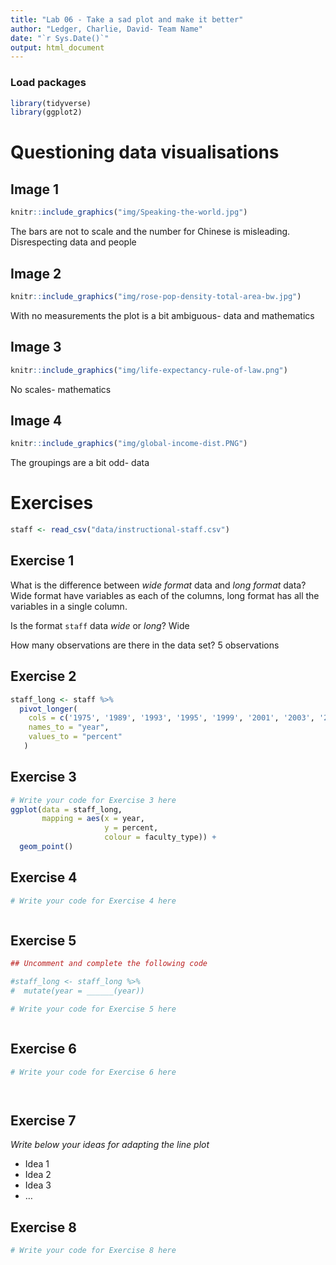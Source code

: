 ```yaml
---
title: "Lab 06 - Take a sad plot and make it better"
author: "Ledger, Charlie, David- Team Name"
date: "`r Sys.Date()`"
output: html_document
---
```


### Load packages

```r
library(tidyverse)
library(ggplot2)
```


# Questioning data visualisations

## Image 1

```r
knitr::include_graphics("img/Speaking-the-world.jpg")
```

The bars are not to scale and the number for Chinese is misleading. Disrespecting data and people





## Image 2

```r
knitr::include_graphics("img/rose-pop-density-total-area-bw.jpg")
```

With no measurements the plot is a bit ambiguous- data and mathematics




## Image 3

```r
knitr::include_graphics("img/life-expectancy-rule-of-law.png")
```
No scales- mathematics




## Image 4

```r
knitr::include_graphics("img/global-income-dist.PNG")
```

The groupings are a bit odd- data




# Exercises

```r
staff <- read_csv("data/instructional-staff.csv")
```


## Exercise 1

What is the difference between *wide format* data and *long format* data? Wide format have variables as each of the columns, long format has all the variables in a single column.


Is the format `staff` data *wide* or *long*? Wide


How many observations are there in the data set? 5 observations




## Exercise 2

```r


staff_long <- staff %>%
  pivot_longer(
    cols = c('1975', '1989', '1993', '1995', '1999', '2001', '2003', '2005', '2007', '2009', '2011'), 
    names_to = "year",
    values_to = "percent"
   )

```


## Exercise 3

```r
# Write your code for Exercise 3 here
ggplot(data = staff_long,
       mapping = aes(x = year, 
                     y = percent, 
                     colour = faculty_type)) +
  geom_point()


```

## Exercise 4

```r
# Write your code for Exercise 4 here



```

## Exercise 5

```r
## Uncomment and complete the following code

#staff_long <- staff_long %>%
#  mutate(year = ______(year))
```


```r
# Write your code for Exercise 5 here



```

## Exercise 6

```r
# Write your code for Exercise 6 here




```

## Exercise 7

_Write below your ideas for adapting the line plot_

* Idea 1
* Idea 2
* Idea 3
* ...


## Exercise 8

```r
# Write your code for Exercise 8 here



```

